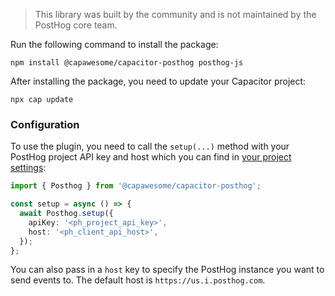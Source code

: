 > This library was built by the community and is not maintained by the PostHog core team.

Run the following command to install the package:

```
npm install @capawesome/capacitor-posthog posthog-js
```

After installing the package, you need to update your Capacitor project:

```
npx cap update
```

### Configuration

To use the plugin, you need to call the `setup(...)` method with your PostHog project API key and host which you can find in [your project settings](https://us.posthog.com/settings/project):

```typescript
import { Posthog } from '@capawesome/capacitor-posthog';

const setup = async () => {
  await Posthog.setup({
    apiKey: '<ph_project_api_key>',
    host: '<ph_client_api_host>',
  });
};
```

You can also pass in a `host` key to specify the PostHog instance you want to send events to. The default host is `https://us.i.posthog.com`.
